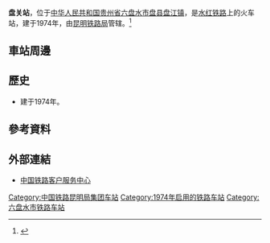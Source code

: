 {{noteTA
|1=zh-cn:始发车次; zh-hk:列車班次;
|2=zh-cn:车次; zh-hk:班次;
}}
{{Infobox China railway station 
|车站名称 = 盘关站
|图片 = 
|图片介绍 = 
|其他名称 = 
|车站拼音 = Panguan
|英文名称 = Panguan Railway Station
|车站代码 = 
|电报码 = PAM
|拼音码 = PGU
|车站地址 = [[贵州省|贵州省]][[六盘水市|六盘水市]][[盘县|盘县]][[盘江镇_(盘县)|盘江镇]]
|归属 = [[昆明铁路局|昆明铁路局]]
|车站等级 = [[四等站_(中铁)|四等站]]
|线路 = [[水红铁路|水红铁路]]
|月台数目 = 
|站台面 = 
|股道数目 = 
|网站 = 
}}
'''盘关站'''，位于[[中华人民共和国|中华人民共和国]][[贵州省|贵州省]][[六盘水市|六盘水市]][[盘县|盘县]][[盘江镇_(盘县)|盘江镇]]，是[[水红铁路|水红铁路]]上的火车站，建于1974年，由[[昆明铁路局|昆明铁路局]]管辖。<ref>{{Cite web |url=http://huochezhan.114piaowu.com/panguan_introduce |title=盘关火车站介绍 |access-date=2017-03-10 |archive-date=2017-07-14 |archive-url=https://web.archive.org/web/20170714032054/http://huochezhan.114piaowu.com/panguan_introduce |dead-url=no }}</ref>
==車站周邊==
==歷史==
* 建于1974年。
==參考資料==
{{reflist}}
==外部連結==
* [http://www.12306.cn/mormhweb/ 中国铁路客户服务中心] {{Wayback|url=http://www.12306.cn/mormhweb/ |date=20180205163941 }}
{{铁路车站小作品}}
{{贵州小作品}}
{{水红铁路}}
[[Category:中国铁路昆明局集团车站|Category:中国铁路昆明局集团车站]]
[[Category:1974年启用的铁路车站|Category:1974年启用的铁路车站]]
[[Category:六盘水市铁路车站|Category:六盘水市铁路车站]]